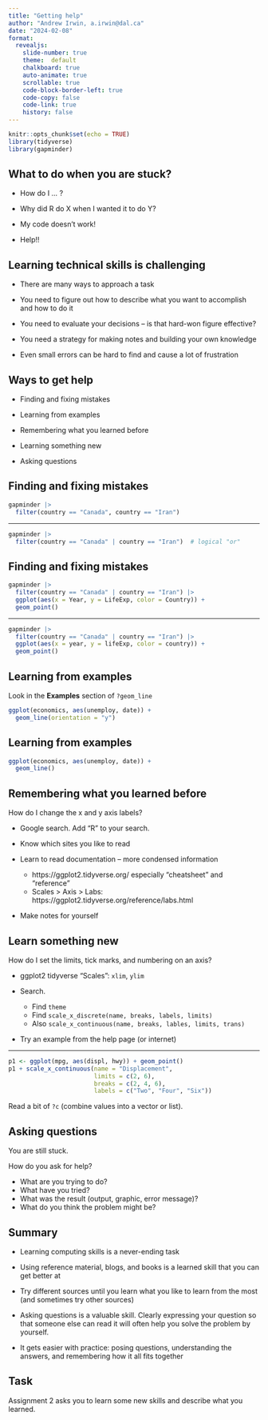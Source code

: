 ```yaml
---
title: "Getting help"
author: "Andrew Irwin, a.irwin@dal.ca"
date: "2024-02-08"
format:
  revealjs:
    slide-number: true
    theme:  default
    chalkboard: true
    auto-animate: true
    scrollable: true
    code-block-border-left: true
    code-copy: false
    code-link: true
    history: false
---
```


```r
knitr::opts_chunk$set(echo = TRUE)
library(tidyverse)
library(gapminder)
```

## What to do when you are stuck?

* How do I ... ?

* Why did R do X when I wanted it to do Y?

* My code doesn't work!

* Help!!



## Learning technical skills is challenging {.smaller}

* There are many ways to approach a task

* You need to figure out how to describe what you want to accomplish and how to do it

* You need to evaluate your decisions -- is that hard-won figure effective?

* You need a strategy for making notes and building your own knowledge

* Even small errors can be hard to find and cause a lot of frustration


## Ways to get help

* Finding and fixing mistakes

* Learning from examples

* Remembering what you learned before

* Learning something new

* Asking questions

## Finding and fixing mistakes

```r
gapminder |>
  filter(country == "Canada", country == "Iran")
```

---

```r
gapminder |>
  filter(country == "Canada" | country == "Iran")  # logical "or"
```



## Finding and fixing mistakes

```r
gapminder |>
  filter(country == "Canada" | country == "Iran") |>
  ggplot(aes(x = Year, y = LifeExp, color = Country)) +
  geom_point()
```

---

```r
gapminder |>
  filter(country == "Canada" | country == "Iran") |>
  ggplot(aes(x = year, y = lifeExp, color = country)) +
  geom_point()
```


## Learning from examples

::: footer
Look in the **Examples** section of `?geom_line`
:::

```r
ggplot(economics, aes(unemploy, date)) + 
  geom_line(orientation = "y")  
```

## Learning from examples

```r
ggplot(economics, aes(unemploy, date)) + 
  geom_line()
```


## Remembering what you learned before {.smaller}

How do I change the x and y axis labels?

* Google search. Add "R" to your search.

* Know which sites you like to read

* Learn to read documentation -- more condensed information
  * https://ggplot2.tidyverse.org/ especially "cheatsheet" and "reference"
  * Scales > Axis > Labs: https://ggplot2.tidyverse.org/reference/labs.html

* Make notes for yourself


## Learn something new {.smaller}

How do I set the limits, tick marks, and numbering on an axis?

* ggplot2 tidyverse "Scales": `xlim`, `ylim`

* Search. 
  * Find `theme`
  * Find `scale_x_discrete(name, breaks, labels, limits)`
  * Also `scale_x_continuous(name, breaks, lables, limits, trans)`
  
* Try an example from the help page (or internet)

---

```r
p1 <- ggplot(mpg, aes(displ, hwy)) + geom_point()
p1 + scale_x_continuous(name = "Displacement", 
                        limits = c(2, 6),
                        breaks = c(2, 4, 6),
                        labels = c("Two", "Four", "Six"))
```


Read a bit of `?c` (combine values into a vector or list).



## Asking questions

You are still stuck.

How do you ask for help?

* What are you trying to do?
* What have you tried?
* What was the result (output, graphic, error message)?
* What do you think the problem might be?


## Summary {.smaller}

* Learning computing skills is a never-ending task

* Using reference material, blogs, and books is a learned skill that you can get better at

* Try different sources until you learn what you like to learn from the most (and sometimes try other sources)

* Asking questions is a valuable skill. Clearly expressing your question so that someone else can read it will often help you solve the problem by yourself.

* It gets easier with practice: posing questions, understanding the answers, and remembering how it all fits together

## Task

Assignment 2 asks you to learn some new skills and describe what you learned.



